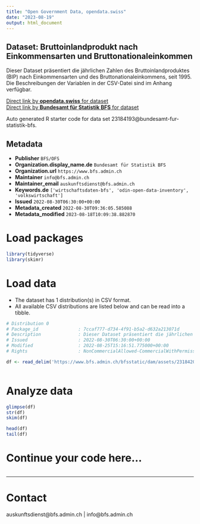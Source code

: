 ```yaml
---
title: "Open Government Data, opendata.swiss"
date: "2023-08-19"
output: html_document
---
```


## Dataset: Bruttoinlandprodukt nach Einkommensarten und Bruttonationaleinkommen

Dieser Dataset präsentiert die jährlichen Zahlen des Bruttoinlandproduktes (BIP) nach Einkommensarten und des Bruttonationaleinkommens, seit 1995. Die Beschreibungen der Variablen in der CSV-Datei sind im Anhang verfügbar.

[Direct link by **opendata.swiss** for dataset](https://opendata.swiss/de/dataset/bruttoinlandprodukt-nach-einkommensarten-und-bruttonationaleinkommen7)<br>
[Direct link by **Bundesamt für Statistik BFS** for dataset](https://www.bfs.admin.ch/asset/de/ts-x-04.02.01.03)

Auto generated R starter code for data set 23184193@bundesamt-fur-statistik-bfs.

## Metadata

- **Publisher** `BFS/OFS`
- **Organization.display_name.de** `Bundesamt für Statistik BFS`
- **Organization.url** `https://www.bfs.admin.ch`
- **Maintainer** `info@bfs.admin.ch`
- **Maintainer_email** `auskunftsdienst@bfs.admin.ch`
- **Keywords.de** `['wirtschaftsdaten-bfs', 'odin-open-data-inventory', 'volkswirtschaft']`
- **Issued** `2022-08-30T06:30:00+00:00`
- **Metadata_created** `2022-08-30T09:36:05.585088`
- **Metadata_modified** `2023-08-18T10:09:38.882870`


# Load packages

```r

library(tidyverse)
library(skimr)

```

# Load data

-   The dataset has 1 distribution(s) in CSV format.
-   All available CSV distributions are listed below and can be read into a tibble.

```r

# Distribution 0
# Package_id               : 7ccaf777-d734-4f91-b5a2-d632a213071d
# Description              : Dieser Dataset präsentiert die jährlichen Zahlen des Bruttoinlandproduktes (BIP) nach Einkommensarten und des Bruttonationaleinkommens, seit 1995. Die Beschreibungen der Variablen in der CSV-Datei sind im Anhang verfügbar.
# Issued                   : 2022-08-30T06:30:00+00:00
# Modified                 : 2022-08-25T15:16:51.775000+00:00
# Rights                   : NonCommercialAllowed-CommercialWithPermission-ReferenceRequired

df <- read_delim('https://www.bfs.admin.ch/bfsstatic/dam/assets/23184207/master')



```

# Analyze data

```r

glimpse(df)
str(df)
skim(df)

head(df)
tail(df)

```

# Continue your code here...

```r

```

------------------------------------------------------------------------

# Contact

auskunftsdienst@bfs.admin.ch | info@bfs.admin.ch

